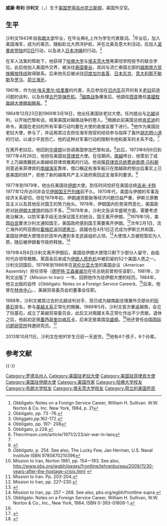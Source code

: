 {{Otheruses|other=名为威廉·沙利文的其他人物|威廉·沙利文}}

'''威廉·希利·沙利文'''（{{lang-en|William Healy Sullivan}}，{{bd|1922年|10月12日|2013年|10月11日|catIdx=Sullivan}}）生于[[美国|美国]][[罗得岛州|罗得岛州]][[克兰斯顿_(罗得岛州)|克兰斯顿]]，美国外交官。

==生平==
沙利文1943年自[[布朗大学|布朗大学]]毕业，在毕业典礼上作为学生代表致词。<ref>Obbligato: Notes on a Foreign Service Career, William H. Sullivan. W.W. Norton & Co. Inc. New York, 1984, p. 21</ref>毕业后，加入美国海军，成为{{Link-en|漢柏頓號驅逐艦|USS Hambleton (DD-455)}}的乘员，隨船赴北大西洋护航，并在北美及意大利活动，后加入[[诺曼底登陆|诺曼底登陆]]的[[D日|D日]]行动，以及进入[[日本|日本]][[冲绳|冲绳]]的行动。<ref>Obbligato, pp. 73 -76.</ref>

在军人法案的帮助下，他获得了[[哈佛大学|哈佛大学]]与[[塔夫茨大學|塔夫茨大學]]弗莱彻学院授予的联合学位。此后他加入美国外交界，被派往[[泰国|泰国]][[曼谷|曼谷]]，其间与流亡泰国北部的[[越南南方民族解放阵线|越南南方民族解放阵线]]取得联系。后来他先后被派往[[印度|印度]][[加尔各答|加尔各答]]、[[日本|日本]][[东京|东京]]、[[意大利|意大利]][[那不勒斯|那不勒斯]]及[[罗马|罗马]]、[[荷兰|荷兰]][[海牙|海牙]]。

1961年，作为[[W·埃夫里尔·哈里曼|W·埃夫里尔·哈里曼]]的代表，先后参加在[[日内瓦|日内瓦]]召开的有关[[老挝|老挝]]前途问题的谈判，以及处理[[古巴导弹危机|古巴导弹危机]]。<ref>Obliggato,pp.162-172.</ref>[[越南战争|越南战争]]爆发后，他調往[[胡志明市|西貢]]擔任[[美國駐南越大使館|美國駐南越大使館]][[使領館副館長|副館長]]。<ref>Obbligato, pp. 197- 208</ref>

1964年12月23日到1969年3月18日，他出任美国驻老挝大使。任内提出与[[北越|北越]]谈判，以开始巴黎和谈，结束美国对越南战争的卷入。<ref>Obbligato, p.228.</ref>根据此前美国总统[[约翰·菲茨杰拉德·肯尼迪|肯尼迪]]的命令，美国在老挝的所有军事行动均要在大使的直接监督下进行。<ref>Thecrimson.com/article/1971/2/23/air-war-in-laos</ref>他作为美国驻老挝大使，参与了{{tsl|en|Project 404|404计划}}，并运用其过去担任海军炮官的经验参与指挥了轰炸[[胡志明小道|胡志明小道]]的行动，以减少平民伤亡。他的这种对军事行动的限制令他和美军的关系不佳。<ref name=obit/> 

在离开老挝后，他回到[[华盛顿哥伦比亚特区|华盛顿]]以协调美国参加巴黎和谈。<ref>{{cite web |url=http://openvault.wgbh.org/catalog/vietnam-fe59dc-interview-with-william-h-william-healy-sullivan-1981 |title=Interview with William H. (William Healy) Sullivan, 1981 - WGBH Open Vault |publisher=Openvault.wgbh.org |date= |accessdate=2013-10-23 |archive-date=2016-03-04 |archive-url=https://web.archive.org/web/20160304001233/http://openvault.wgbh.org/catalog/vietnam-fe59dc-interview-with-william-h-william-healy-sullivan-1981 |dead-url=no }}</ref>此后，1973年8月6日到1977年4月26日，他担任美国驻[[菲律宾|菲律宾]]大使。在任期间，[[越南共和國|南越]]垮台，他策划了成千上万越南難民从南越经菲律宾撤离的行动。他说服[[菲律宾总统|菲律宾总统]][[费迪南德·马科斯|费迪南德·马科斯]]同意逃来菲律宾的[[南越海军|南越海军]]靠岸，借口稱这些海军船只在南越政府倒台后事实上已是美国的财产，拒绝了新的越南共产主义政府索回这支海军的要求。<ref>''Obbligato'', p. 254. See also, The Lucky Few, Jan Herman, U.S. Naval Institute ISBN 9780870210396</ref>

1977年到1979年，他出任美国驻[[伊朗|伊朗]]大使。到任时间恰好在美国总统[[吉米·卡特|吉米·卡特]]1977年12月访问并会见[[伊朗国王|伊朗国王]][[巴列维|巴列维]]前不久。1970年代，美国与伊朗的军事及经济关系密切。但在1978年初，伊朗通货膨胀等经济问题日益严重，伊斯兰原教旨主义以及其他反对国王的势力抬头。1978年，伊朗国内形势突然恶化，美国政府对[[美國駐伊朗大使館|驻伊朗大使馆]]的指示不多。<ref>Mission to Iran,  Norton 1981, pp. 154—193. See also, http://www.pbs.org/wgbh/pages/frontline/tehranbureau/2009/11/30-years-after-the-hostage-crisis.html {{Wayback|url=http://www.pbs.org/wgbh/pages/frontline/tehranbureau/2009/11/30-years-after-the-hostage-crisis.html |date=20201230083436 }}</ref>1978年末，沙利文告诉华盛顿方面，需要考虑政治解决，以防军事手段无法保证国王的统治，国王离开伊朗。<ref>Mission to Iran. Pp. 203-204.</ref>1979年1月，美国[[白宫|白宫]]要求沙利文通知国王，美国政府感到国王需要离开伊朗。<ref>Mission to Iran, pp. 227–230.</ref>次年2月1日，流亡海外的阿亚图拉[[霍梅尼|霍梅尼]]返回[[德黑兰|德黑兰]]，該國也在4月1日正式成为伊斯兰共和国，美国驻伊朗大使馆亦於該年內遭到多支武装组织占领。<ref>{{cite web|url=http://century.theguardian.com/1970-1979/Story/0,,106889,00.html |title=US Embassy stormed by Tehran mob | 1970-1979 | Guardian Century |publisher=Century.theguardian.com |date= |accessdate=2013-10-23}}</ref>大使馆人员被短暂扣为人质，随后被伊朗看守政府释放。<ref>Mission to Iran, pp. 257 – 268. See also, pbs.org/egbh/frontline supra.</ref>

1979年4月6日沙利文离开伊朗后，美国驻伊朗大使馆只剩下少部分人留守，由临时代办{{tsl|en|Bruce Laingen|布魯斯·萊茵金}}领导館務。萊茵金后来成为[[伊朗人质危机|伊朗人质危机]]中被扣留的52个美国人质之一。沙利文回国后，1979年到1986年在[[哥伦比亚大学|哥伦比亚大学]]的美国会议（American Assembly）担任领导（[[德怀特·艾森豪威尔|德怀特·艾森豪威尔]]在任总统前曾担任该职）。1981年，沙利文出版了《Mission to Iran》一书，回顾他作为驻伊朗大使的经历。1984年，他又出版的自传《Obbligato: Notes on a Foreign Service Career》。<ref>Obbligato: Notes on a Foreign Service Career, William H. Sullivan, W.W. Norton & Co., Inc., New York, 1984. ISBN 0-393-01809-1.</ref>后来，他曾在[[林肯中心|林肯中心]]、{{link-en|国际中心|International Center, Dallas}}、美越贸易委员会的董事会任职。

1988年，沙利文被其过去的北越谈判对手、现已成为越南副总理兼外交部长的[[阮基石|阮基石]]提名，参与[[美越关系|美越关系]]正常化的開展。1989年5月，沙利文首次重返越南，会见了阮基石，成立了美越贸易委员会，此后又对兩國关系正常化作出不少贡献。退休之后，他起初定居[[墨西哥|墨西哥]][[奎尔纳瓦卡|奎尔纳瓦卡]]，后来定居美国[[华盛顿哥伦比亚特区|华盛顿]]。<ref name=obit/>他还曾任[[中国国际问题研究院|中国国际问题研究所]]特邀研究员。<ref>{{Cite web |url=http://www.guancha.cn/YuLiang/2015_04_10_315382_3.shtml |title=余亮：往事并不如烟 从1979年美国人伊朗撤侨到今日中国人也门撤侨，观察者网，2015-04-10 |access-date=2015-04-10 |archive-date=2019-08-13 |archive-url=https://web.archive.org/web/20190813124631/http://www.guancha.cn/YuLiang/2015_04_10_315382_3.shtml |dead-url=no }}</ref>

2013年10月11日，沙利文在他91岁生日前一天逝世。<ref name=obit>{{cite web |author=William Branigin |url=http://www.washingtonpost.com/world/william-h-sullivan-dies-at-90-veteran-diplomat-oversaw-secret-war-in-laos/2013/10/22/f13e628c-3b2f-11e3-b6a9-da62c264f40e_story.html |title=William H. Sullivan dies at 90; veteran diplomat oversaw ‘secret war’ in Laos |publisher=The Washington Post |date=2011-02-22 |accessdate=2013-10-23 |archive-date=2021-02-11 |archive-url=https://web.archive.org/web/20210211155529/https://www.washingtonpost.com/world/william-h-sullivan-dies-at-90-veteran-diplomat-oversaw-secret-war-in-laos/2013/10/22/f13e628c-3b2f-11e3-b6a9-da62c264f40e_story.html |dead-url=no }}</ref>他有4个孩子，6个孙辈。

==参考文献==
{{reflist}}
{{-}}
{{s-start}}
{{succession box
|before = [[安克志|安克志]]
|after = {{Link-en|G·麥莫翠·戈德利|G. McMurtrie Godley}}
|title = {{Link-en|美國駐寮國大使|United States Ambassador to Thailand}}
|years = 1964年－1969年
}}
{{succession box
|before = {{Link-en|亨利·拜羅德|Henry A. Byroade}}
|after = {{Link-en|大衛·紐森 (美國外交官)|David D. Newsom|大衛·紐森}}
|title = {{Link-en|美國駐菲律賓大使|United States Ambassador to the Philippines}}
|years = 1973年－1977年
}}
{{succession box
|before = {{Link-en|理察·赫爾姆斯|Richard Helms}}
|after = {{Link-en|布魯斯·萊茵金|Bruce Laingen}}
|title = {{Link-en|美國駐伊朗大使|United States Ambassador to the Philippines}}
|years = 1977年－1979年
}}
{{s-end}}

{{Authority control}}
{{DEFAULTSORT:Sullivan, William H.}}
[[Category:罗德岛州人|Category:罗德岛州人]]
[[Category:美国驻老挝大使|Category:美国驻老挝大使]]
[[Category:美国驻菲律宾大使|Category:美国驻菲律宾大使]]
[[Category:美国驻伊朗大使|Category:美国驻伊朗大使]]
[[Category:美国作家|Category:美国作家]]
[[Category:哈佛大学校友|Category:哈佛大学校友]]
[[Category:布朗大学校友|Category:布朗大学校友]]
[[Category:塔夫茨大学校友|Category:塔夫茨大学校友]]
[[Category:荷兰的美国侨民|Category:荷兰的美国侨民]]